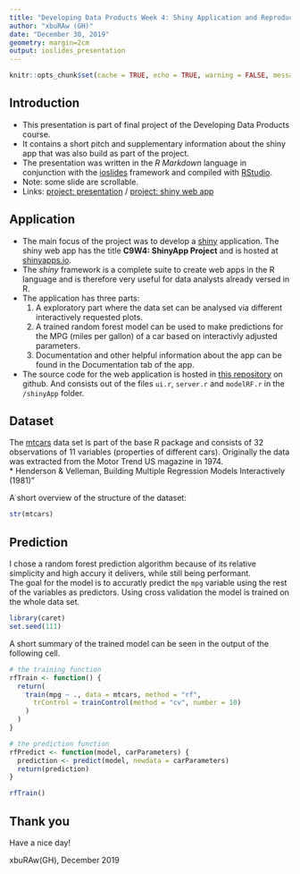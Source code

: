 ```yaml
---
title: "Developing Data Products Week 4: Shiny Application and Reproducible Pitch"
author: "xbuRAw (GH)"
date: "December 30, 2019"
geometry: margin=2cm
output: ioslides_presentation
---
```

```r
knitr::opts_chunk$set(cache = TRUE, echo = TRUE, warning = FALSE, message = FALSE)
```

<style>
slides > slide {
  overflow-x: auto !important;
  overflow-y: auto !important;
}
slides > slide:not(.nobackground):after {
  content: '';
}
</style>

## Introduction
 - This presentation is part of final project of the Developing Data Products course.
 - It contains a short pitch and supplementary information about the shiny app that was also build as part of the project.
 - The presentation was written in the *R Markdown* language in conjunction with the [ioslides](https://bookdown.org/yihui/rmarkdown/ioslides-presentation.html) framework and compiled with [RStudio](<https://www.rstudio.com>).
 - Note: some slide are scrollable.
 - Links: [project: presentation](https://xburaw.github.io/ds-course9-project-w4/presentation.html) / [project: shiny web app](https://xburaw.shinyapps.io/shinyapp/)

## Application
 - The main focus of the project was to develop a [shiny](https://shiny.rstudio.com/) application. The shiny web app has the title **C9W4: ShinyApp Project** and is hosted at [shinyapps.io](https://www.shinyapps.io/).
 - The *shiny* framework is a complete suite to create web apps in the R language and is therefore very useful for data analysts already versed in R.
 - The application has three parts:
    1. A exploratory part where the data set can be analysed via different interactively requested plots.
    2. A trained random forest model can be used to make predictions for the MPG (miles per gallon) of a car based on interactivly adjusted parameters.
    3. Documentation and other helpful information about the app can be found in the Documentation tab of the app.
 - The source code for the web application is hosted in [this repository](https://github.com/xbuRAw/ds-course9-project-w4) on github. And consists out of the files `ui.r`, `server.r` and `modelRF.r` in the `/shinyApp` folder.
  
## Dataset
The [mtcars](https://www.rdocumentation.org/packages/datasets/versions/3.6.1/topics/mtcars) data set
is part of the base R package and consists of 32 observations of 11 variables (properties of different cars).
Originally the data was extracted from the Motor Trend US magazine in 1974.  
* Henderson & Velleman, Building Multiple Regression Models Interactively (1981)"  

A short overview of the structure of the dataset:

```r
str(mtcars)
```
## Prediction
I chose a random forest prediction algorithm because of its relative simplicity and high accury it delivers, while still being performant.  
The goal for the model is to accuratly predict the `mpg` variable using the rest of the variables as predictors. Using cross validation the model is trained on the whole data set.

```r
library(caret)
set.seed(111)
```
A short summary of the trained model can be seen in the output of the following cell.

```r
# the training function
rfTrain <- function() {
  return(
    train(mpg ~ ., data = mtcars, method = "rf",
      trControl = trainControl(method = "cv", number = 10)
    )
  )
}

# the prediction function 
rfPredict <- function(model, carParameters) {
  prediction <- predict(model, newdata = carParameters)
  return(prediction)
}

rfTrain()
```

## Thank you
Have a nice day!  

xbuRAw(GH), December 2019